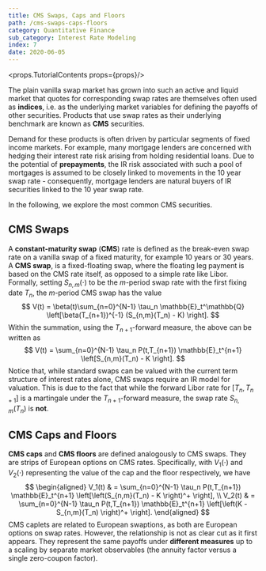 ```yaml
---
title: CMS Swaps, Caps and Floors
path: /cms-swaps-caps-floors
category: Quantitative Finance
sub_category: Interest Rate Modeling
index: 7
date: 2020-06-05
---
```


<props.TutorialContents props={props}/>

The plain vanilla swap market has grown into such an active and liquid market that quotes for corresponding swap rates 
are themselves often used as **indices**, i.e. as the underlying market variables for defining the payoffs of other 
securities. Products that use swap rates as their underlying benchmark are known as **CMS** securities.

Demand for these products is often driven by particular segments of fixed income markets. For example, many mortgage 
lenders are concerned with hedging their interest rate risk arising from holding residential loans. Due to the 
potential of **prepayments**, the IR risk associated with such a pool of mortgages is assumed to be closely linked to 
movements in the 10 year swap rate - consequently, mortgage lenders are natural buyers of IR securities linked to the 
10 year swap rate.

In the following, we explore the most common CMS securities.

## CMS Swaps

A **constant-maturity swap** (**CMS**) rate is defined as the break-even swap rate on a vanilla swap of a fixed 
maturity, for example 10 years or 30 years. A **CMS swap**, is a fixed-floating swap, where the floating leg payment is 
based on the CMS rate itself, as opposed to a simple rate like Libor. Formally, setting $S_{n,m}(\cdot)$ to be the 
$m$-period swap rate with the first fixing date $T_n$, the $m$-period CMS swap has the value
$$
    V(t) = \beta(t)\sum_{n=0}^{N-1} \tau_n \mathbb{E}_t^\mathbb{Q} \left[\beta(T_{n+1})^{-1} (S_{n,m}(T_n) - K) \right].
$$
Within the summation, using the $T_{n+1}$-forward measure, the above can be written as
$$
    V(t) = \sum_{n=0}^{N-1} \tau_n P(t,T_{n+1}) \mathbb{E}_t^{n+1} \left[S_{n,m}(T_n) - K \right].
$$
Notice that, while standard swaps can be valued with the current term structure of interest rates alone, CMS swaps 
require an IR model for valuation. This is due to the fact that while the forward Libor rate for $[T_n, T_{n+1}]$ is 
a martingale under the $T_{n+1}$-forward measure, the swap rate $S_{n,m}(T_n)$ is **not**.

## CMS Caps and Floors

**CMS caps** and **CMS floors** are defined analogously to CMS swaps. They are strips of European options on CMS rates. 
Specifically, with $V_1(\cdot)$ and $V_2(\cdot)$ representing the value of the cap and the floor respectively, we have
$$
    \begin{aligned}
        V_1(t) & = \sum_{n=0}^{N-1} \tau_n P(t,T_{n+1}) \mathbb{E}_t^{n+1} \left[\left(S_{n,m}(T_n) - K \right)^+ \right], \\
        V_2(t) & = \sum_{n=0}^{N-1} \tau_n P(t,T_{n+1}) \mathbb{E}_t^{n+1} \left[\left(K - S_{n,m}(T_n) \right)^+ \right].
    \end{aligned}
$$
CMS caplets are related to European swaptions, as both are European options on swap rates. However, the relationship is 
not as clear cut as it first appears. They represent the same payoffs under **different measures** up to a scaling by 
separate
market observables (the annuity factor versus a single zero-coupon factor).